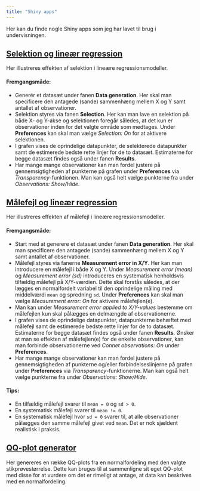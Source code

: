 ```yaml
---
title: "Shiny apps"
---
```


Her kan du finde nogle Shiny apps som jeg har lavet til brug i undervisningen.

## [Selektion og lineær regression](https://snhansen.shinyapps.io/selection/){.external target="_blank"}

Her illustreres effekten af selektion i lineære regressionsmodeller.

#### Fremgangsmåde:
* Generér et datasæt under fanen **Data generation**. Her skal man specificere den antagede (sande) sammenhæng mellem X og Y samt antallet af observationer.
* Selektion styres via fanen **Selection**. Her kan man lave en selektion på både X- og Y-akse og selektionen foregår således, at det kun er observationer inden for det valgte område som medtages. Under **Preferences** kan skal man vælge *Selection: On* for at aktivere selektionen.
* I grafen vises de oprindelige datapunkter, de selekterede datapunkter samt de estimerede bedste rette linjer for de to datasæt. Estimaterne for begge datasæt findes også under fanen **Results**.
* Har mange mange observationer kan man fordel justere på gennemsigtigheden af punkterne på grafen under **Preferences** via *Transparency*-funktionen. Man kan også helt vælge punkterne fra under *Observations: Show/Hide*.

## [Målefejl og lineær regression](https://snhansen.shinyapps.io/measurementerror/){.external target="_blank"}

Her illustreres effekten af målefejl i lineære regressionsmodeller.

#### Fremgangsmåde:
* Start med at generere et datasæt under fanen **Data generation**. Her skal man specificere den antagede (sande) sammenhæng mellem X og Y samt antallet af observationer.
* Målefejl styres via fanerne **Measurement error in X/Y**. Her kan man introducere en målefejl i både X og Y. Under *Measurement error (mean)* og *Measurement error (sd)* introduceres en systematisk henholdsvis tilfældig målefejl på X/Y-værdien. Dette skal forstås således, at der lægges en normalfordelt variabel til den oprindelige måling med middelværdi `mean` og spredning `sd`. Under **Preferences** kan skal man vælge *Measurement error: On* for aktivere målefejlen(e).
* Man kan under *Measurement error applied to X/Y-values* bestemme om målefejlen kun skal pålægges en delmængde af observationerne.
* I grafen vises de oprindelige datapunkter, datapunkterne behæftet med målefejl samt de estimerede bedste rette linjer for de to datasæt. Estimaterne for begge datasæt findes også under fanen **Results**. Ønsker at man se effekten af målefejlen(e) for de enkelte observationer, kan man forbinde observationerne ved *Connet observations: On* under **Preferences**.
* Har mange mange observationer kan man fordel justere på gennemsigtigheden af punkterne og/eller forbindelseslinjerne på grafen under **Preferences** via *Transparency*-funktionerne. Man kan også helt vælge punkterne fra under *Observations: Show/Hide*.


#### Tips:
* En tilfældig målefejl svarer til `mean = 0` og `sd > 0`.
* En systematisk målefejl svarer til `mean != 0`. 
* En systematisk målefejl hvor `sd = 0` svarer til, at alle observationer pålægges den samme målefejl givet ved `mean`. Det er nok sjældent realistisk i praksis.


## [QQ-plot generator](https://snhansen.shinyapps.io/qqplot/){.external target="_blank"}

Her genereres en række QQ-plots fra en normalfordeling med den valgte stikprøvestørrelse. Dette kan bruges til at sammenligne sit eget QQ-plot med disse for at vurdere om det er rimeligt at antage, at data kan beskrives med en normalfordeling.
